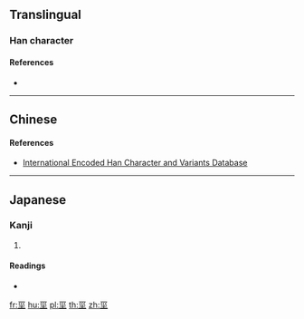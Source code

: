 ==Translingual==

===Han character===
{{Han char|rn=32|rad=土|as=04|sn=7|four=|canj=MVVG|ids=⿳一巛土}}

====References====
* {{Han ref|kx=0226.101|dkj=04962|hdz=10422.120|uh=5759|ud=22361}}

----

==Chinese==
{{zh-see|巠|v}}

====References====
* [http://chardb.iis.sinica.edu.tw/char/9050 International Encoded Han Character and Variants Database]

----

==Japanese==

===Kanji===
{{ja-kanji|grade=|rs=土04}}

# {{defn|lang=ja|sort=土04}}

====Readings====
* {{ja-readings|on=[[けい]] (kei)|kun=}}

[[fr:坙]]
[[hu:坙]]
[[pl:坙]]
[[th:坙]]
[[zh:坙]]